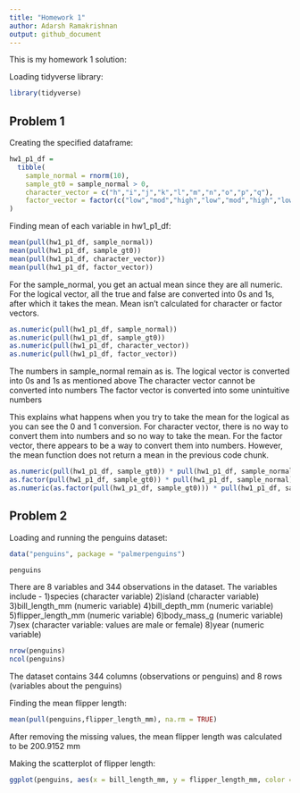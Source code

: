 ```yaml
---
title: "Homework 1"
author: Adarsh Ramakrishnan
output: github_document
---
```


This is my homework 1 solution:


Loading tidyverse library:

```r
library(tidyverse)
```


## Problem 1

Creating the specified dataframe:

```r
hw1_p1_df = 
  tibble(
    sample_normal = rnorm(10),
    sample_gt0 = sample_normal > 0,
    character_vector = c("h","i","j","k","l","m","n","o","p","q"),
    factor_vector = factor(c("low","mod","high","low","mod","high","low","mod","high","low"))
)
```

Finding mean of each variable in hw1_p1_df:

```r
mean(pull(hw1_p1_df, sample_normal))
mean(pull(hw1_p1_df, sample_gt0))
mean(pull(hw1_p1_df, character_vector))
mean(pull(hw1_p1_df, factor_vector))
```

For the sample_normal, you get an actual mean since they are all numeric.
For the logical vector, all the true and false are converted into 0s and 1s, after which it takes the mean.
Mean isn't calculated for character or factor vectors. 

```r
as.numeric(pull(hw1_p1_df, sample_normal))
as.numeric(pull(hw1_p1_df, sample_gt0))
as.numeric(pull(hw1_p1_df, character_vector))
as.numeric(pull(hw1_p1_df, factor_vector))
```

The numbers in sample_normal remain as is. 
The logical vector is converted into 0s and 1s as mentioned above
The character vector cannot be converted into numbers
The factor vector is converted into some unintuitive numbers

This explains what happens when you try to take the mean for the logical as you can see the 0 and 1 conversion.
For character vector, there is no way to convert them into numbers and so no way to take the mean.
For the factor vector, there appears to be a way to convert them into numbers. However, the mean function does not return a mean in the previous code chunk. 

```r
as.numeric(pull(hw1_p1_df, sample_gt0)) * pull(hw1_p1_df, sample_normal)
as.factor(pull(hw1_p1_df, sample_gt0)) * pull(hw1_p1_df, sample_normal)
as.numeric(as.factor(pull(hw1_p1_df, sample_gt0))) * pull(hw1_p1_df, sample_normal)
```

## Problem 2

Loading and running the penguins dataset:

```r
data("penguins", package = "palmerpenguins")

penguins
```
There are 8 variables and 344 observations in the dataset. The variables include -
1)species (character variable)
2)island (character variable)
3)bill_length_mm (numeric variable)
4)bill_depth_mm (numeric variable)
5)flipper_length_mm (numeric variable)
6)body_mass_g (numeric variable)
7)sex (character variable: values are male or female)
8)year (numeric variable)

```r
nrow(penguins)
ncol(penguins)
```

The dataset contains 344 columns (observations or penguins) and 8 rows (variables about the penguins)


Finding the mean flipper length: 

```r
mean(pull(penguins,flipper_length_mm), na.rm = TRUE)
```
After removing the missing values, the mean flipper length was calculated to be 200.9152 mm

Making the scatterplot of flipper length:

```r
ggplot(penguins, aes(x = bill_length_mm, y = flipper_length_mm, color = species)) + geom_point()
```










